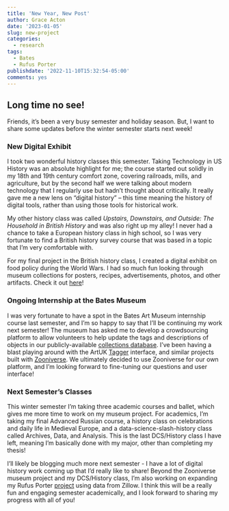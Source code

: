 ```yaml
---
title: 'New Year, New Post'
author: Grace Acton
date: '2023-01-05' 
slug: new-project
categories:
  - research
tags:
  - Bates
  - Rufus Porter
publishdate: '2022-11-10T15:32:54-05:00'
comments: yes
---
```


## Long time no see! 

Friends, it's been a very busy semester and holiday season. But, I want to share some updates before the winter semester starts next week!   

### New Digital Exhibit

I took two wonderful history classes this semester. Taking Technology in US History was an absolute highlight for me; the course started out solidly in my 18th and 19th century comfort zone, covering railroads, mills, and agriculture, but by the second half we were talking about modern technology that I regularly use but hadn't thought about critically. It really gave me a new lens on "digital history" -- this time meaning the history of digital tools, rather than using those tools for historical work.

My other history class was called _Upstairs, Downstairs, and Outside: The Household in British History_ and was also right up my alley! I never had a chance to take a European history class in high school, so I was very fortunate to find a British history survey course that was based in a topic that I'm very comfortable with.

For my final project in the British history class, I created a digital exhibit on food policy during the World Wars. I had so much fun looking through museum collections for posters, recipes, advertisements, photos, and other artifacts. Check it out [here](https://inds281.omeka.net/exhibits/show/exhibit)!

### Ongoing Internship at the Bates Museum

I was very fortunate to have a spot in the Bates Art Museum internship course last semester, and I'm so happy to say that I'll be continuing my work next semester! The museum has asked me to develop a crowdsourcing platform to allow volunteers to help update the tags and descriptions of objects in our publicly-available [collections database](https://museum.bates.edu/). I've been having a blast playing around with the ArtUK [Tagger](https://artuk.org/participate/tagger) interface, and similar projects built with [Zooniverse](https://www.zooniverse.org/projects). We ultimately decided to use Zooniverse for our own platform, and I'm looking forward to fine-tuning our questions and user interface!

### Next Semester's Classes

This winter semester I'm taking three academic courses and ballet, which gives me more time to work on my museum project. For academics, I'm taking my final Advanced Russian course, a history class on celebrations and daily life in Medieval Europe, and a data-science-slash-history class called Archives, Data, and Analysis. This is the last DCS/History class I have left, meaning I'm basically done with my major, other than completing my thesis! 

I'll likely be blogging much more next semester - I have a lot of digital history work coming up that I'd really like to share! Beyond the Zooniverse museum project and my DCS/History class, I'm also working on expanding my Rufus Porter [project](https://www.rufusportermuseum.org/interactive-map) using data from Zillow. I think this will be a really fun and engaging semester academically, and I look forward to sharing my progress with all of you! 
